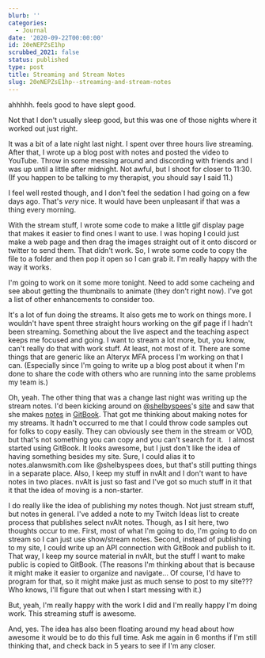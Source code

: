 ```yaml
---
blurb: ''
categories:
  - Journal
date: '2020-09-22T00:00:00'
id: 20eNEPZsE1hp
scrubbed_2021: false
status: published
type: post
title: Streaming and Stream Notes
slug: 20eNEPZsE1hp--streaming-and-stream-notes
---
```


ahhhhh. feels good to have slept good.

Not that I don't usually sleep good, but this was one of those nights where it worked out just right. 

It was a bit of a late night last night. I spent over three hours live streaming. After that, I wrote up a blog post with notes and posted the video to YouTube. Throw in some messing around and discording with friends and I was up until a little after midnight. Not awful, but I shoot for closer to 11:30. (If you happen to be talking to my therapist, you should say I said 11.)

I feel well rested though, and I don't feel the sedation I had going on a few days ago. That's _very_ nice. It would have been unpleasant if that was a thing every morning. 

With the stream stuff, I wrote some code to make a little gif display page that makes it easier to find ones I want to use. I was hoping I could just make a web page and then drag the images straight out of it onto discord or twitter to send them. That didn't work. So, I wrote some code to copy the file to a folder and then pop it open so I can grab it. I'm really happy with the way it works. 

I'm going to work on it some more tonight. Need to add some cacheing and see about getting the thumbnails to animate (they don't right now). I've got a list of other enhancements to consider too. 

It's a lot of fun doing the streams. It also gets me to work on things more. I wouldn't have spent three straight hours working on the gif page if I hadn't been streaming. Something about the live aspect and the teaching aspect keeps me focused and going. I want to stream a lot more, but, you know, can't really do that with work stuff. At least, not most of it. There are some things that are generic like an Alteryx MFA process I'm working on that I can. (Especially since I'm going to write up a blog post about it when I'm done to share the code with others who are running into the same problems my team is.)

Oh, yeah. The other thing that was a change last night was writing up the stream notes. I'd been kicking around on [@shelbyspees](https://twitter.com/shelbyspees)'s [site](https://shelbyspees.com) and saw that she makes [notes](https://notes.shelbyspees.com) in [GitBook](https://www.gitbook.com). That got me thinking about making notes for my streams. It hadn't occurred to me that I could throw code samples out for folks to copy easily. They can obviously see them in the stream or VOD, but that's not something you can copy and you can't search for it.   I almost started using GitBook. It looks awesome, but I just don't like the idea of having something besides my site. Sure, I could alias it to notes.alanwsmith.com like @shelbyspees does, but that's still putting things in a separate place. Also, I keep my stuff in nvAlt and I don't want to have notes in two places. nvAlt is just so fast and I've got so much stuff in it that it that the idea of moving is a non-starter. 

I do really like the idea of publishing my notes though. Not just stream stuff, but notes in general. I've added a note to my Twitch Ideas list to create process that publishes select nvAlt notes. Though, as I sit here, two thoughts occur to me. First, most of what I'm going to do, I'm going to do on stream so I can just use show/stream notes. Second, instead of publishing to my site, I could write up an API connection with GitBook and publish to it. That way, I keep my source material in nvAlt, but the stuff I want to make public is copied to GitBook. (The reasons I'm thinking about that is because it might make it easier to organize and navigate... Of course, I'd have to program for that, so it might make just as much sense to post to my site??? Who knows, I'll figure that out when I start messing with it.)

But, yeah, I'm really happy with the work I did and I'm really happy I'm doing work. This streaming stuff is awesome. 

And, yes. The idea has also been floating around my head about how awesome it would be to do this full time. Ask me again in 6 months if I'm still thinking that, and check back in 5 years to see if I'm any closer.
